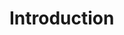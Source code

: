 
<div className="flex justify-center">
  <ThemeImage
    light="/svg/horizontallightlogo.png"
    dark="/svg/horizontaldarklogo.png"
    alt="Dojo By Example"
  />
</div>

# Introduction

<Sponsors />
